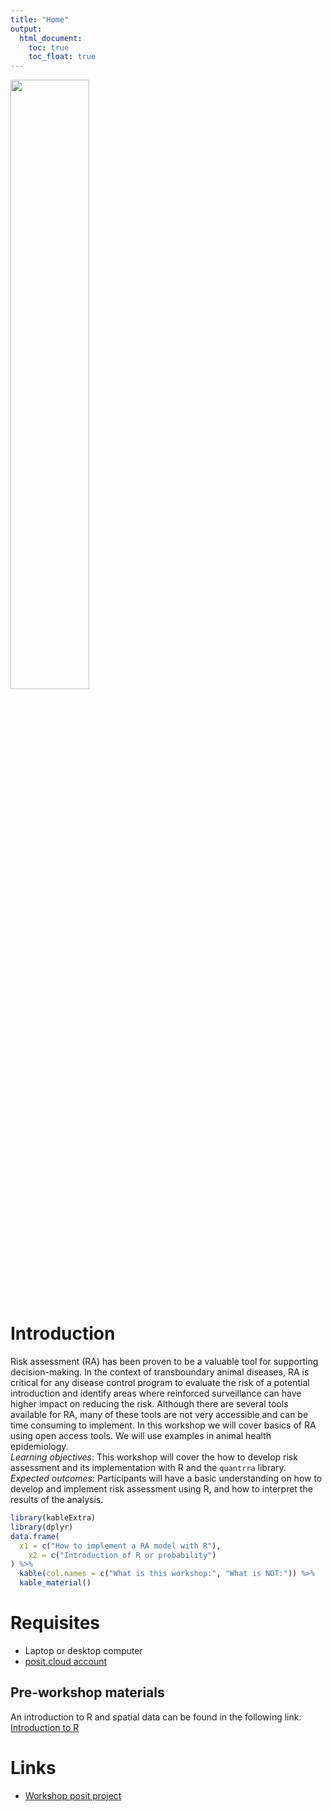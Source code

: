```yaml
---
title: "Home"
output:
  html_document:
    toc: true
    toc_float: true
---
```


<img src ="img/cadms-left.png" style="width:50%;position:center">

# Introduction

Risk assessment (RA) has been proven to be a valuable tool for supporting decision-making. In the context of transboundary animal diseases, RA is critical for any disease control program to evaluate the risk of a potential introduction and identify areas where reinforced surveillance can have higher impact on reducing the risk. Although there are several tools available for RA, many of these tools are not very accessible and can be time consuming to implement. In this workshop we will cover basics of RA using open access tools. We will use examples in animal health epidemiology.  
*Learning objectives*: This workshop will cover the how to develop risk assessment and its implementation with R and the `quantrra` library.  
*Expected outcomes:* Participants will have a basic understanding on how to develop and implement risk assessment using R, and how to interpret the results of the analysis.  
  
```r
library(kableExtra)
library(dplyr)
data.frame(
  x1 = c("How to implement a RA model with R"),
    x2 = c("Introduction of R or probability")
) %>% 
  kable(col.names = c("What is this workshop:", "What is NOT:")) %>% 
  kable_material()
```
  
# Requisites

- Laptop or desktop computer  
- [posit.cloud account](https://posit.cloud/content/yours?sort=name_asc) 


## Pre-workshop materials

An introduction to R and spatial data can be found in the following link: [Introduction to R](0a_R_Intro.html)  


# Links
  
  - [Workshop posit project](https://posit.cloud/content/7817019) 
